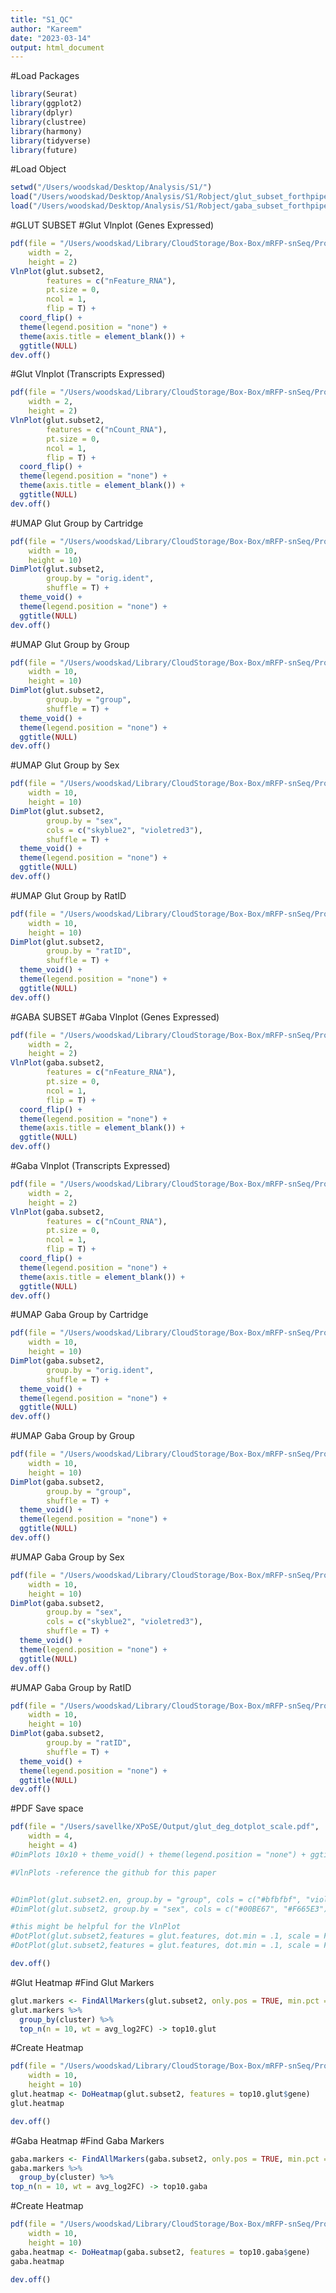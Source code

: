 ```yaml
---
title: "S1_QC"
author: "Kareem"
date: "2023-03-14"
output: html_document
---
```

#Load Packages
```r
library(Seurat)
library(ggplot2)
library(dplyr)
library(clustree)
library(harmony)
library(tidyverse)
library(future)
```
#Load Object
```r
setwd("/Users/woodskad/Desktop/Analysis/S1/")
load("/Users/woodskad/Desktop/Analysis/S1/Robject/glut_subset_forthpipe_11102022.RData")
load("/Users/woodskad/Desktop/Analysis/S1/Robject/gaba_subset_forthpipe_03142023.RData")
```

#GLUT SUBSET
#Glut Vlnplot (Genes Expressed)
```r
pdf(file = "/Users/woodskad/Library/CloudStorage/Box-Box/mRFP-snSeq/Project1_XPoSEseq/XPoSEseq_manuscript/S1_panels/Glut/GlutVln_Gene_ExpV4.pdf",
    width = 2,
    height = 2)
VlnPlot(glut.subset2, 
        features = c("nFeature_RNA"), 
        pt.size = 0, 
        ncol = 1,
        flip = T) + 
  coord_flip() + 
  theme(legend.position = "none") + 
  theme(axis.title = element_blank()) +
  ggtitle(NULL)
dev.off()
```

#Glut Vlnplot (Transcripts Expressed)
```r
pdf(file = "/Users/woodskad/Library/CloudStorage/Box-Box/mRFP-snSeq/Project1_XPoSEseq/XPoSEseq_manuscript/S1_panels/Glut/GlutVln_transcriptsV4.pdf",
    width = 2,
    height = 2)
VlnPlot(glut.subset2, 
        features = c("nCount_RNA"), 
        pt.size = 0, 
        ncol = 1,
        flip = T) + 
  coord_flip() +
  theme(legend.position = "none") + 
  theme(axis.title = element_blank()) +
  ggtitle(NULL)
dev.off()
```


#UMAP Glut Group by Cartridge
```r
pdf(file = "/Users/woodskad/Library/CloudStorage/Box-Box/mRFP-snSeq/Project1_XPoSEseq/XPoSEseq_manuscript/S1_panels/GlutUMAP_CartV3.pdf",
    width = 10,
    height = 10)
DimPlot(glut.subset2, 
        group.by = "orig.ident", 
        shuffle = T) + 
  theme_void() + 
  theme(legend.position = "none") + 
  ggtitle(NULL)
dev.off()
```

#UMAP Glut Group by Group
```r
pdf(file = "/Users/woodskad/Library/CloudStorage/Box-Box/mRFP-snSeq/Project1_XPoSEseq/XPoSEseq_manuscript/S1_panels/GlutUMAP_GroupV2.pdf",
    width = 10,
    height = 10)
DimPlot(glut.subset2, 
        group.by = "group", 
        shuffle = T) + 
  theme_void() + 
  theme(legend.position = "none") + 
  ggtitle(NULL)
dev.off()
```

#UMAP Glut Group by Sex
```r
pdf(file = "/Users/woodskad/Library/CloudStorage/Box-Box/mRFP-snSeq/Project1_XPoSEseq/XPoSEseq_manuscript/S1_panels/GlutUMAP_SexV2.pdf",
    width = 10,
    height = 10)
DimPlot(glut.subset2,
        group.by = "sex", 
        cols = c("skyblue2", "violetred3"), 
        shuffle = T) + 
  theme_void() + 
  theme(legend.position = "none") + 
  ggtitle(NULL)
dev.off()
```

#UMAP Glut Group by RatID
```r
pdf(file = "/Users/woodskad/Library/CloudStorage/Box-Box/mRFP-snSeq/Project1_XPoSEseq/XPoSEseq_manuscript/S1_panels/GlutUMAP_RatIDV2.pdf",
    width = 10,
    height = 10)
DimPlot(glut.subset2, 
        group.by = "ratID", 
        shuffle = T) + 
  theme_void() + 
  theme(legend.position = "none") + 
  ggtitle(NULL)
dev.off()
```



#GABA SUBSET
#Gaba Vlnplot (Genes Expressed)
```r
pdf(file = "/Users/woodskad/Library/CloudStorage/Box-Box/mRFP-snSeq/Project1_XPoSEseq/XPoSEseq_manuscript/S1_panels/Gaba/GabaVln_Gene_ExpV3.pdf",
    width = 2,
    height = 2)
VlnPlot(gaba.subset2, 
        features = c("nFeature_RNA"), 
        pt.size = 0, 
        ncol = 1, 
        flip = T) + 
  coord_flip() + 
  theme(legend.position = "none") + 
  theme(axis.title = element_blank()) +
  ggtitle(NULL)
dev.off()
```

#Gaba Vlnplot (Transcripts Expressed)
```r
pdf(file = "/Users/woodskad/Library/CloudStorage/Box-Box/mRFP-snSeq/Project1_XPoSEseq/XPoSEseq_manuscript/S1_panels/Gaba/GabaVln_transcriptsV3.pdf",
    width = 2,
    height = 2)
VlnPlot(gaba.subset2, 
        features = c("nCount_RNA"), 
        pt.size = 0, 
        ncol = 1, 
        flip = T) + 
  coord_flip() + 
  theme(legend.position = "none") + 
  theme(axis.title = element_blank()) +
  ggtitle(NULL)
dev.off()
```

#UMAP Gaba Group by Cartridge
```r
pdf(file = "/Users/woodskad/Library/CloudStorage/Box-Box/mRFP-snSeq/Project1_XPoSEseq/XPoSEseq_manuscript/S1_panels/Gaba/GabaUMAP_CartV3.pdf",
    width = 10,
    height = 10)
DimPlot(gaba.subset2, 
        group.by = "orig.ident", 
        shuffle = T) + 
  theme_void() + 
  theme(legend.position = "none") + 
  ggtitle(NULL)
dev.off()
```

#UMAP Gaba Group by Group
```r
pdf(file = "/Users/woodskad/Library/CloudStorage/Box-Box/mRFP-snSeq/Project1_XPoSEseq/XPoSEseq_manuscript/S1_panels/Gaba/GlutUMAP_GroupV2.pdf",
    width = 10,
    height = 10)
DimPlot(gaba.subset2, 
        group.by = "group", 
        shuffle = T) + 
  theme_void() + 
  theme(legend.position = "none") + 
  ggtitle(NULL)
dev.off()
```

#UMAP Gaba Group by Sex
```r
pdf(file = "/Users/woodskad/Library/CloudStorage/Box-Box/mRFP-snSeq/Project1_XPoSEseq/XPoSEseq_manuscript/S1_panels/Gaba/GlutUMAP_SexV2.pdf",
    width = 10,
    height = 10)
DimPlot(gaba.subset2, 
        group.by = "sex", 
        cols = c("skyblue2", "violetred3"), 
        shuffle = T) + 
  theme_void() + 
  theme(legend.position = "none") + 
  ggtitle(NULL)
dev.off()
```

#UMAP Gaba Group by RatID
```r
pdf(file = "/Users/woodskad/Library/CloudStorage/Box-Box/mRFP-snSeq/Project1_XPoSEseq/XPoSEseq_manuscript/S1_panels/Gaba/GabaUMAP_RatIDV2.pdf",
    width = 10,
    height = 10)
DimPlot(gaba.subset2, 
        group.by = "ratID", 
        shuffle = T) + 
  theme_void() + 
  theme(legend.position = "none") + 
  ggtitle(NULL)
dev.off()
```


#PDF Save space
```r
pdf(file = "/Users/savellke/XPoSE/Output/glut_deg_dotplot_scale.pdf",
    width = 4,
    height = 4)
#DimPlots 10x10 + theme_void() + theme(legend.position = "none") + ggtitle(NULL)

#VlnPlots -reference the github for this paper


#DimPlot(glut.subset2.en, group.by = "group", cols = c("#bfbfbf", "violetred3"), shuffle = T) + theme_void() + theme(legend.position = "none") + ggtitle(NULL)
#DimPlot(glut.subset2, group.by = "sex", cols = c("#00BE67", "#F665E3"), shuffle = T) + theme_void() + theme(legend.position = "none") + ggtitle(NULL)

#this might be helpful for the VlnPlot
#DotPlot(glut.subset2,features = glut.features, dot.min = .1, scale = F) + coord_flip() + theme_bw() + theme(legend.position = "none", axis.title = element_blank(), axis.text.y = element_text(face = "italic", size = 10), axis.text.x = element_text(size = 10))
#DotPlot(glut.subset2,features = glut.features, dot.min = .1, scale = F) + coord_flip() + theme_bw() + theme(axis.title = element_blank(), axis.text.y = element_text(face = "italic", size = 10), axis.text.x = element_text(size = 10))

dev.off()
```

#Glut Heatmap 
#Find Glut Markers
```r
glut.markers <- FindAllMarkers(glut.subset2, only.pos = TRUE, min.pct = 0.25, logfc.threshold = 0.25)
glut.markers %>% 
  group_by(cluster) %>% 
  top_n(n = 10, wt = avg_log2FC) -> top10.glut
```
#Create Heatmap
```r
pdf(file = "/Users/woodskad/Library/CloudStorage/Box-Box/mRFP-snSeq/Project1_XPoSEseq/XPoSEseq_manuscript/S1_panels/Heatmaps/glut_top10genes_heatmap.pdf",
    width = 10,
    height = 10)
glut.heatmap <- DoHeatmap(glut.subset2, features = top10.glut$gene) 
glut.heatmap

dev.off()
```


#Gaba Heatmap 
#Find Gaba Markers
```r
gaba.markers <- FindAllMarkers(gaba.subset2, only.pos = TRUE, min.pct = 0.25, logfc.threshold = 0.25) 
gaba.markers %>% 
  group_by(cluster) %>% 
top_n(n = 10, wt = avg_log2FC) -> top10.gaba
```
#Create Heatmap
```r
pdf(file = "/Users/woodskad/Library/CloudStorage/Box-Box/mRFP-snSeq/Project1_XPoSEseq/XPoSEseq_manuscript/S1_panels/Heatmaps/gaba_top10genes_heatmap.pdf",
    width = 10,
    height = 10)
gaba.heatmap <- DoHeatmap(gaba.subset2, features = top10.gaba$gene) 
gaba.heatmap

dev.off()
```

